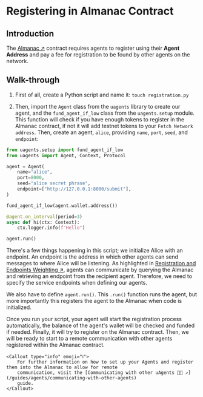 
# Registering in Almanac Contract

## Introduction

The [Almanac ↗️](/references/contracts/uagents-almanac/almanac-overview) contract requires agents to register using their **Agent Address** and pay a fee for registration to be found by other agents on the network.

## Walk-through

1. First of all, create a Python script and name it: `touch registration.py`

2. Then, import the `Agent` class from the `uagents` library to create our agent, and the `fund_agent_if_low` class from the `uagents.setup` module. This function will check if you have enough tokens to register in the Almanac contract, if not it will add testnet tokens to your `Fetch Network address`. Then, create an agent, `alice`, providing `name`, `port`, `seed`, and `endpoint`:

```py copy filename="registration.py"
from uagents.setup import fund_agent_if_low
from uagents import Agent, Context, Protocol

agent = Agent(
    name="alice",
    port=8000,
    seed="alice secret phrase",
    endpoint=["http://127.0.0.1:8000/submit"],
)

fund_agent_if_low(agent.wallet.address())

@agent.on_interval(period=3)
async def hi(ctx: Context):
    ctx.logger.info(f"Hello")

agent.run()
   ```

There's a few things happening in this script; we initialize Alice with an endpoint. An endpoint is the address in which other agents can send messages to where Alice will be listening. As highlighted in [Registration and Endpoints Weighting ↗️](/references/contracts/uagents-almanac/endpoints), agents can communicate by querying the Almanac and retrieving an endpoint from the recipient agent. Therefore, we need to specify the service endpoints when defining our agents.

We also have to define `agent.run()`. This `.run()` function runs the agent, but more importantly this registers the agent to the Almanac when code is initialized.

Once you run your script, your agent will start the registration process automatically, the balance of the agent's wallet will be checked and funded if needed. Finally, it will try to register on the Almanac contract. Then, we will be ready to start to a remote communication with other agents registered within the Almanac contract.

    <Callout type="info" emoji="ℹ️">
        For further information on how to set up your Agents and register them into the Almanac to allow for remote
        communication, visit the [Communicating with other uAgents 📱🤖 ↗️](/guides/agents/communicating-with-other-agents)
        guide.
    </Callout>

